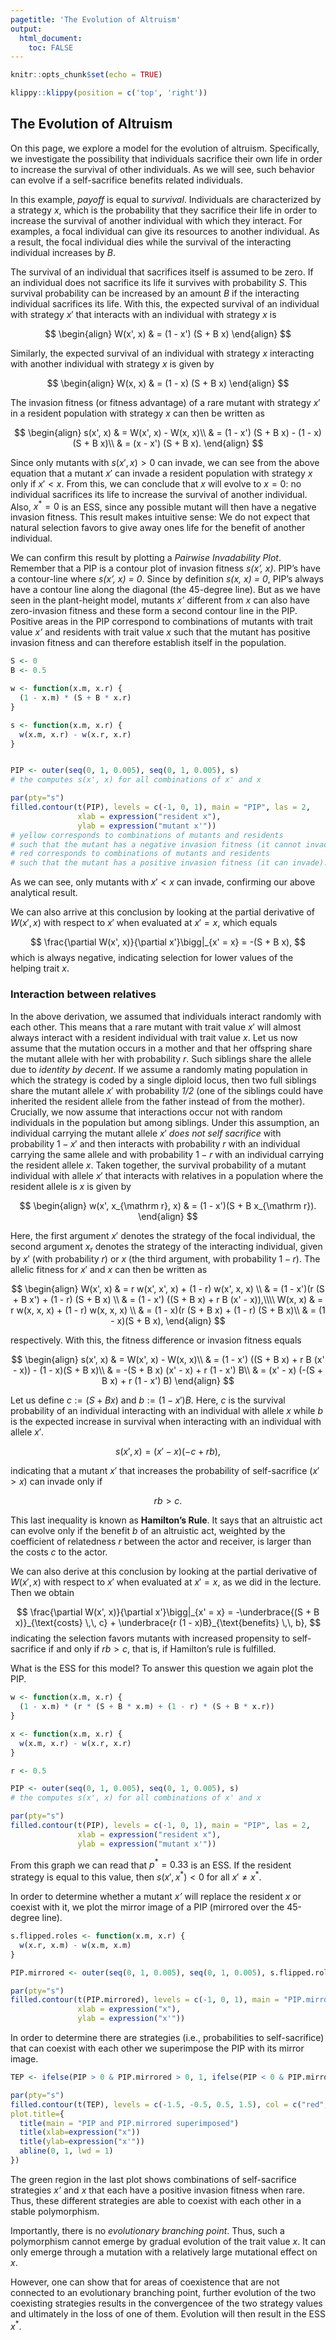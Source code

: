 ```yaml
---
pagetitle: 'The Evolution of Altruism'
output: 
  html_document:
    toc: FALSE
---
```


```r
knitr::opts_chunk$set(echo = TRUE)
```

```r
klippy::klippy(position = c('top', 'right'))
```

<!-- # Games Plants Play {.tabset} -->

## The Evolution of Altruism

On this page, we explore a model for the evolution of altruism. Specifically, we investigate the possibility that individuals sacrifice their own life in order to increase the survival of other individuals. As we will see, such behavior can evolve if a self-sacrifice benefits related individuals.

In this example, *payoff* is equal to *survival*. Individuals are characterized by a strategy *x*, which is the probability that they sacrifice their life in order to increase the survival of another individual with which they interact. For examples, a focal individual can give its resources to another individual. As a result, the focal individual dies while the survival of the interacting individual increases by *B*.

The survival of an individual that sacrifices itself is assumed to be zero. If an individual does not sacrifice its life it survives with probability $S$. This survival probability can be increased by an amount $B$ if the interacting individual sacrifices its life. With this, the expected survival of an individual with strategy $x'$ that interacts with an individual with strategy $x$ is

$$
\begin{align}
W(x', x) & = (1 - x') (S + B x)
\end{align}
$$

<!--
sacrificing its life, $W_C(x)$, and of an individual not sacrificing its life, $W_D(x)$, in a population where individuals in the resident population sacrifice their life with probability $x$ becomes

$$
\begin{align}
W_C(x) & = 0\\
W_D(x) & = S + B x.
\end{align}
$$

We here use the notation $W_C$ for individuals that self-sacrifice (*C* stands for cooperate) and $W_D$ for individuals that do not self-sacrifice (*D* stands for defect). *Cooperate* and *defect* is a common terminology in game theory in the context of altruism. Now let us consider a rare mutant that self-sacrifices with probability $x'$. With probability $x'$ this individuals dies and with probability $(1-x')$ it survives with probability $W_D(x)$. Taken together, the survival of a rare mutant individual with strategy $x'$ in a resident population with strategy $x$ is given by
-->

Similarly, the expected survival of an individual with strategy $x$ interacting with another individual with strategy $x$ is given by

$$
\begin{align}
W(x, x) & = (1 - x) (S + B x)
\end{align}
$$

The invasion fitness (or fitness advantage) of a rare mutant with strategy $x'$ in a resident population with strategy $x$ can then be written as

$$
\begin{align}
s(x', x) & = W(x', x) - W(x, x)\\
        & = (1 - x') (S + B x) - (1 - x) (S + B x)\\
        & = (x - x') (S + B x).
\end{align}
$$

Since only mutants with $s(x', x) > 0$ can invade, we can see from the above equation that a mutant $x'$ can invade a resident population with strategy $x$ only if $x' < x$. From this, we can conclude that $x$ will evolve to $x=0$: no individual sacrifices its life to increase the survival of another individual. Also, $x^*=0$ is an ESS, since any possible mutant will then have a negative invasion fitness. This result makes intuitive sense: We do not expect that natural selection favors to give away ones life for the benefit of another individual.

We can confirm this result by plotting a *Pairwise Invadability Plot*. Remember that a PIP is a contour plot of invasion fitness *s(x', x)*. PIP's have a contour-line where *s(x', x) = 0*. Since by definition *s(x, x) = 0*, PIP's always have a contour line along the diagonal (the 45-degree line). But as we have seen in the plant-height model, mutants *x'* different from *x* can also have zero-invasion fitness and these form a second contour line in the PIP. Positive areas in the PIP correspond to combinations of mutants with trait value *x'* and residents with trait value *x* such that the mutant has positive invasion fitness and can therefore establish itself in the population.

```r
S <- 0
B <- 0.5

w <- function(x.m, x.r) {
  (1 - x.m) * (S + B * x.r)
}

s <- function(x.m, x.r) {
  w(x.m, x.r) - w(x.r, x.r)
}


PIP <- outer(seq(0, 1, 0.005), seq(0, 1, 0.005), s)
# the computes s(x', x) for all combinations of x' and x

par(pty="s")
filled.contour(t(PIP), levels = c(-1, 0, 1), main = "PIP", las = 2,
               xlab = expression("resident x"),
               ylab = expression("mutant x'"))
# yellow corresponds to combinations of mutants and residents
# such that the mutant has a negative invasion fitness (it cannot invade)
# red corresponds to combinations of mutants and residents
# such that the mutant has a positive invasion fitness (it can invade). 
```

As we can see, only mutants with $x' < x$ can invade, confirming our above analytical result.

We can also arrive at this conclusion by looking at the partial derivative of $W(x', x)$ with respect to $x'$ when evaluated at $x' = x$, which equals

$$
\frac{\partial W(x', x)}{\partial x'}\bigg|_{x' = x} = -(S + B x),
$$
which is always negative, indicating selection for lower values of the helping trait $x$.

### Interaction between relatives

In the above derivation, we assumed that individuals interact randomly with each other. This means that a rare mutant with trait value $x'$ will almost always interact with a resident individual with trait value $x$. Let us now assume that the mutation occurs in a mother and that her offspring share the mutant allele with her with probability *r*. Such siblings share the allele due to *identity by decent*. If we assume a randomly mating population in which the strategy is coded by a single diploid locus, then two full siblings share the mutant allele $x'$ with probability *1/2* (one of the siblings could have inherited the resident allele from the father instead of from the mother). Crucially, we now assume that interactions occur not with random individuals in the population but among siblings. Under this assumption, an individual carrying the mutant allele $x'$ *does not self sacrifice* with probability $1 - x'$ and then interacts with probability $r$ with an individual carrying the same allele and with probability $1-r$ with an individual carrying the resident allele $x$. Taken together, the survival probability of a mutant individual with allele $x'$ that interacts with relatives in a population where the resident allele is $x$ is given by

$$
\begin{align}
w(x', x_{\mathrm r}, x) & = (1 - x')(S + B x_{\mathrm r}).
\end{align}
$$

Here, the first argument $x'$ denotes the strategy of the focal individual, the second argument $x_{\mathrm r}$ denotes the strategy of the interacting individual, given by $x'$ (with probability $r$) or $x$ (the third argument, with probability $1-r$). The allelic fitness for $x'$ and $x$ can then be written as

$$
\begin{align}
W(x', x) & = r w(x', x', x) + (1 - r) w(x', x, x) \\
        & = (1 - x')(r (S + B x') + (1 - r) (S + B x) \\
        & = (1 - x') ((S + B x) + r B (x' - x)),\\\\
W(x, x) & = r w(x, x, x) + (1 - r) w(x, x, x) \\
        & = (1 - x)(r (S + B x) + (1 - r) (S + B x)\\
        & = (1 - x)(S + B x),
\end{align}
$$

respectively. With this, the fitness difference or invasion fitness equals

$$
\begin{align}
s(x', x) & = W(x', x) - W(x, x)\\
         & = (1 - x') ((S + B x) + r B (x' - x)) - (1 - x)(S + B x)\\
         & = -(S + B x) (x' - x) + r (1 - x') B\\
         & = (x' - x) (-(S + B x) + r (1 - x') B)
\end{align}
$$         
         
Let us define $c := (S + B x)$ and $b := (1 - x') B$. Here, $c$ is the survival probability of an individual interacting with an individual with allele $x$ while $b$ is the expected increase in survival when interacting with an individual with allele $x'$.

$$
s(x', x)  = (x' - x) (-c + r b),
$$

indicating that a mutant $x'$ that increases the probability of self-sacrifice ($x' > x$) can invade only if 

$$
r b > c.
$$

This last inequality is known as **Hamilton's Rule**. It says that an altruistic act can evolve only if the benefit $b$ of an altruistic act, weighted by the coefficient of relatedness $r$ between the actor and receiver, is larger than the costs $c$ to the actor.

We can also derive at this conclusion by looking at the partial derivative of $W(x', x)$ with respect to $x'$ when evaluated at $x' = x$, as we did in the lecture. Then we obtain

$$
\frac{\partial W(x', x)}{\partial x'}\bigg|_{x' = x} = -\underbrace{(S + B x)}_{\text{costs} \,\, c} + \underbrace{r (1 - x)B}_{\text{benefits} \,\, b},
$$
indicating the selection favors mutants with increased propensity to self-sacrifice if and only if $rb>c$, that is, if Hamilton's rule is fulfilled.

What is the ESS for this model? To answer this question we again plot the PIP.

```r
w <- function(x.m, x.r) {
  (1 - x.m) * (r * (S + B * x.m) + (1 - r) * (S + B * x.r))
}

x <- function(x.m, x.r) {
  w(x.m, x.r) - w(x.r, x.r)
}

r <- 0.5

PIP <- outer(seq(0, 1, 0.005), seq(0, 1, 0.005), s)
# the computes s(x', x) for all combinations of x' and x

par(pty="s")
filled.contour(t(PIP), levels = c(-1, 0, 1), main = "PIP", las = 2,
               xlab = expression("resident x"),
               ylab = expression("mutant x'"))
```

From this graph we can read that $p^* = 0.33$ is an ESS. If the resident strategy is equal to this value, then  $s(x', x^*) < 0$ for all $x' \neq x^*$.

In order to determine whether a mutant *x'* will replace the resident *x* or coexist with it, we plot the mirror image of a PIP (mirrored over the 45-degree line).

```r
s.flipped.roles <- function(x.m, x.r) {
  w(x.r, x.m) - w(x.m, x.m)
}

PIP.mirrored <- outer(seq(0, 1, 0.005), seq(0, 1, 0.005), s.flipped.roles)

par(pty="s")
filled.contour(t(PIP.mirrored), levels = c(-1, 0, 1), main = "PIP.mirrored", las = 2,
               xlab = expression("x"),
               ylab = expression("x'"))
```

In order to determine there are strategies (i.e., probabilities to self-sacrifice) that can coexist with each other we superimpose the PIP with its mirror image.

```r
TEP <- ifelse(PIP > 0 & PIP.mirrored > 0, 1, ifelse(PIP < 0 & PIP.mirrored < 0, -1, 0))

par(pty="s")
filled.contour(t(TEP), levels = c(-1.5, -0.5, 0.5, 1.5), col = c("red", "blue", "green"),
plot.title={
  title(main = "PIP and PIP.mirrored superimposed")
  title(xlab=expression("x"))
  title(ylab=expression("x'"))
  abline(0, 1, lwd = 1)
})
```

The green region in the last plot shows combinations of self-sacrifice strategies *x'* and *x* that each have a positive invasion fitness when rare. Thus, these different strategies are able to coexist with each other in a stable polymorphism.

Importantly, there is no *evolutionary branching point*. Thus, such a polymorphism cannot emerge by gradual evolution of the trait value *x*. It can only emerge through a mutation with a relatively large mutational effect on *x*.

However, one can show that for areas of coexistence that are not connected to an evolutionary branching point, further evolution of the two coexisting strategies results in the convergencee of the two strategy values and ultimately in the loss of one of them. Evolution will then result in the ESS $x^*$.

